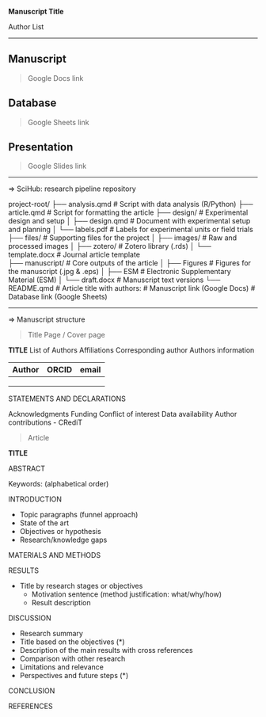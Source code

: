 **Manuscript Title**

Author List

---

## Manuscript

> Google Docs link

## Database

> Google Sheets link

## Presentation

> Google Slides link

---

⇒ SciHub: research pipeline repository

project-root/
  ├── analysis.qmd          # Script with data analysis (R/Python)
  ├── article.qmd           # Script for formatting the article
  ├── design/               # Experimental design and setup
  │   ├── design.qmd            # Document with experimental setup and planning
  │   └── labels.pdf            # Labels for experimental units or field trials
  ├── files/                # Supporting files for the project
  │   ├── images/               # Raw and processed images
  │   ├── zotero/               # Zotero library (.rds)
  │   └── template.docx         # Journal article template  
  ├── manuscript/           # Core outputs of the article
  │   ├── Figures               # Figures for the manuscript (.jpg & .eps)
  │   ├── ESM                   # Electronic Supplementary Material (ESM)
  │   └── draft.docx            # Manuscript text versions
  └── README.qmd            # Article title with authors:
                                # Manuscript link (Google Docs)
                                # Database link (Google Sheets)

---

⇒ Manuscript structure

> Title Page / Cover page

**TITLE**
List of Authors
Affiliations 
Corresponding author
Authors information

| Author | ORCID | email |
|--------|-------|-------|
|        |       |       |
|        |       |       |
|        |       |       |

STATEMENTS AND DECLARATIONS

Acknowledgments
Funding
Conflict of interest
Data availability
Author contributions
- CRediT

> Article

**TITLE**

ABSTRACT

Keywords: (alphabetical order)

INTRODUCTION

- Topic paragraphs (funnel approach)
- State of the art
- Objectives or hypothesis
- Research/knowledge gaps

MATERIALS AND METHODS

RESULTS

- Title by research stages or objectives
  - Motivation sentence (method justification: what/why/how)
  - Result description

DISCUSSION

- Research summary
- Title based on the objectives (*)
- Description of the main results with cross references
- Comparison with other research
- Limitations and relevance
- Perspectives and future steps (*)

CONCLUSION

REFERENCES
